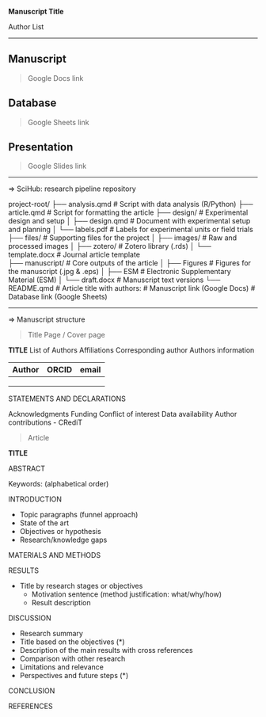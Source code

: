 **Manuscript Title**

Author List

---

## Manuscript

> Google Docs link

## Database

> Google Sheets link

## Presentation

> Google Slides link

---

⇒ SciHub: research pipeline repository

project-root/
  ├── analysis.qmd          # Script with data analysis (R/Python)
  ├── article.qmd           # Script for formatting the article
  ├── design/               # Experimental design and setup
  │   ├── design.qmd            # Document with experimental setup and planning
  │   └── labels.pdf            # Labels for experimental units or field trials
  ├── files/                # Supporting files for the project
  │   ├── images/               # Raw and processed images
  │   ├── zotero/               # Zotero library (.rds)
  │   └── template.docx         # Journal article template  
  ├── manuscript/           # Core outputs of the article
  │   ├── Figures               # Figures for the manuscript (.jpg & .eps)
  │   ├── ESM                   # Electronic Supplementary Material (ESM)
  │   └── draft.docx            # Manuscript text versions
  └── README.qmd            # Article title with authors:
                                # Manuscript link (Google Docs)
                                # Database link (Google Sheets)

---

⇒ Manuscript structure

> Title Page / Cover page

**TITLE**
List of Authors
Affiliations 
Corresponding author
Authors information

| Author | ORCID | email |
|--------|-------|-------|
|        |       |       |
|        |       |       |
|        |       |       |

STATEMENTS AND DECLARATIONS

Acknowledgments
Funding
Conflict of interest
Data availability
Author contributions
- CRediT

> Article

**TITLE**

ABSTRACT

Keywords: (alphabetical order)

INTRODUCTION

- Topic paragraphs (funnel approach)
- State of the art
- Objectives or hypothesis
- Research/knowledge gaps

MATERIALS AND METHODS

RESULTS

- Title by research stages or objectives
  - Motivation sentence (method justification: what/why/how)
  - Result description

DISCUSSION

- Research summary
- Title based on the objectives (*)
- Description of the main results with cross references
- Comparison with other research
- Limitations and relevance
- Perspectives and future steps (*)

CONCLUSION

REFERENCES
